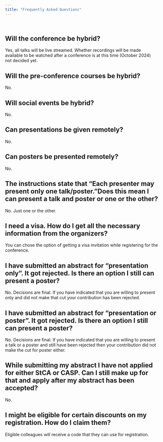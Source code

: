 ```yaml
---
title: "Frequently Asked Questions"
---
```


<br>

## Will the conference be hybrid?
Yes, all talks will be live streamed. Whether recordings will be made available to be watched after a conference is at this time (October 2024) not decided yet.

## Will the pre-conference courses be hybrid?
No.

## Will social events be hybrid?
No.

## Can presentations be given remotely?
No.


## Can posters be presented remotely?
No.


## The instructions state that "Each presenter may present only one talk/poster."Does this mean I can present a talk and poster or one or the other?
No. Just one or the other.

## I need a visa. How do I get all the necessary information from the organizers?	

You can chose the option of getting a visa invitation while registering for the conference.

## I have submitted an abstract for "presentation only". It got rejected. Is there an option I still can present a poster?
No. Decisions are final. If you have indicated that you are willing to present only and did not make that cut your contribution has been rejected. 

## I have submitted an abstract for "presentation or poster". It got rejected. Is there an option I still can present a poster?
No. Decisions are final. If you have indicated that you are willing to present a talk or a poster and still have been rejected then your contribution did not make the cut for poster either.

## While submitting my abstract I have not applied for either StCA or CASP. Can I still make up for that and apply after my abstract has been accepted?
No.

## I might be eligible for certain discounts on my registration. How do I claim them?

Eligible colleagues will receive a code that they can use for registration.
